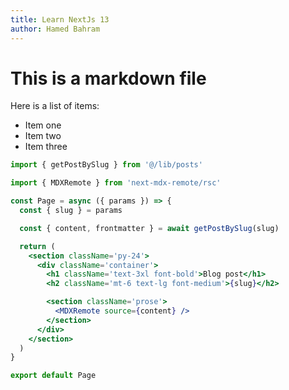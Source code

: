 ---
title: Learn NextJs 13
author: Hamed Bahram
---

# This is a markdown file

<Newsletter />

Here is a list of items:

- Item one
- Item two
- Item three

```jsx
import { getPostBySlug } from '@/lib/posts'

import { MDXRemote } from 'next-mdx-remote/rsc'

const Page = async ({ params }) => {
  const { slug } = params

  const { content, frontmatter } = await getPostBySlug(slug)

  return (
    <section className='py-24'>
      <div className='container'>
        <h1 className='text-3xl font-bold'>Blog post</h1>
        <h2 className='mt-6 text-lg font-medium'>{slug}</h2>

        <section className='prose'>
          <MDXRemote source={content} />
        </section>
      </div>
    </section>
  )
}

export default Page
```
